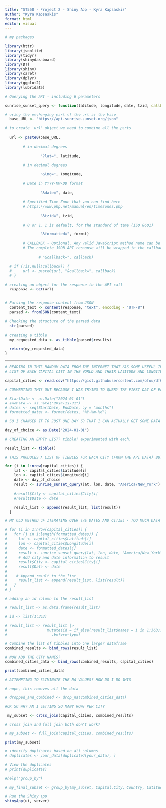 ```yaml
---
title: "ST558 - Project 2 - Shiny App - Kyra Kapsaskis"
author: "Kyra Kapsaskis"
format: html
editor: visual
---
```


```r
# my packages

library(httr)
library(jsonlite)
library(tidyr)
library(shinydashboard)
library(DT)
library(shiny)
library(caret)
library(dplyr)
library(ggplot2)
library(lubridate)

```


```r

# Querying the API - including 6 parameters

sunrise_sunset_query <- function(latitude, longitude, date, tzid, callback=NULL, format=1){

# using the unchanging part of the url as the base
  base_URL <- "https://api.sunrise-sunset.org/json"
  
# to create 'url' object we need to combine all the parts 
  
  url <- paste0(base_URL,
                
        # in decimal degrees  
        
                "?lat=", latitude,
        
        # in decimal degrees
        
                "&lng=", longitude,
        
        # Date in YYYY-MM-DD format
        
                "&date=", date,
        
        # Specified Time Zone that you can find here         
        # https://www.php.net/manual/en/timezones.php
        
                "&tzid=", tzid,
        
        # 0 or 1, 1 is default, for the standard of time (ISO 8601)
        
                "&formatted=", format)
  
        # CALLBACK - Optional. Any valid JavaScript method name can be used as the callback value.  
        # The complete JSON API response will be wrapped in the callback function requested.
  
               # "&callback=", callback)

  # if (!is.null(callback)) {
  #     url <- paste0(url, "&callback=", callback)
  # }
  
# creating an object for the response to the API call
  response <- GET(url)
  

# Parsing the response content from JSON
  content_text <- content(response, "text", encoding = "UTF-8")
  parsed <- fromJSON(content_text)
  
# Checking the structure of the parsed data
  str(parsed)
  
# creating a tibble
  my_requested_data <- as_tibble(parsed$results)
  
  return(my_requested_data)
}


```

------------------------------------------------------------------------

```r
# READING IN THIS RANDOM DATA FROM THE INTERNET THAT HAS SOME USEFUL INFO FOR MY PURPOSES
# LIST OF EACH CAPITAL CITY IN THE WORLD AND THEIR LATITUDE AND LONGITUDE

capital_cities <- read.csv("https://gist.githubusercontent.com/ofou/df09a6834a8421b4f376c875194915c9/raw/355eb56e164ddc3cd1a9467c524422cb674e71a9/country-capital-lat-long-population.csv")
```


```r
# COMMENTING THIS OUT BECAUSE I WAS TRYING TO QUERY THE FIRST DAY OF EACH MONTH BUT IT WAS TAKING WAY WAYYY TOO LONG TO RUN. TOO MANY OBSERVATIONS.

# StartDate <- as.Date("2024-01-01")
# EndDate <- as.Date("2024-12-31")
# dates <- seq(StartDate, EndDate, by = "months")
# formatted_dates <- format(dates, "%Y-%m-%d")

# SO I CHANGED IT TO JUST ONE DAY SO THAT I CAN ACTUALLY GET SOME DATA

day_of_choice <- as.Date("2024-01-01")
```

```r
# CREATING AN EMPTY LIST? tibble? experimented with each. 

result_list <- tibble()
```

```r
# THIS PRODUCES A LIST OF TIBBLES FOR EACH CITY (FROM THE API DATA) BUT DOESN'T INCLUDE THE CITY NAME AND LAT/LON THAT WAS USED TO GET THE DATA INSIDE THE TIBBLES

for (i in 1:nrow(capital_cities)) {
    lat <- capital_cities$Latitude[i]
    lon <- capital_cities$Longitude[i]
    date <- day_of_choice
    result <- sunrise_sunset_query(lat, lon, date, "America/New_York")
  
    #result$City <- capital_cities$City[i]
    #result$Date <- date

    result_list <- append(result_list, list(result))
  }

```


```r

# MY OLD METHOD OF ITERATING OVER THE DATES AND CITIES - TOO MUCH DATA - REWROTE THIS ABOVE

# for (i in 1:nrow(capital_cities)) {
#   for (j in 1:length(formatted_dates)) {
#     lat <- capital_cities$Latitude[i]
#     lon <- capital_cities$Longitude[i]
#     date <- formatted_dates[j]
#     result <- sunrise_sunset_query(lat, lon, date, "America/New_York")
#     # Add city and date information to result
#     result$City <- capital_cities$City[i]
#     result$Date <- date
#     
#    # Append result to the list
#     result_list <- append(result_list, list(result))
#   }
# }
```

```r
# adding an id column to the result_list

# result_list <- as.data.frame(result_list)

# id <- list(1:363)

# result_list <- result_list |>
#                  mutate(id = if_else(result_list$names = i in 1:363), "1", "NA"),
#                    .before=type)
```


```r
# Combine the list of tibbles into one larger dataframe
combined_results <- bind_rows(result_list)
```


```r
# NOW ADD THE CITY NAMES? 
combined_cities_data <- bind_rows(combined_results, capital_cities)
```

```r
print(combined_cities_data)
```

```r
# ATTEMPTING TO ELIMINATE THE NA VALUES? HOW DO I DO THIS

# nope, this removes all the data

# dropped_and_combined <- drop_na(combined_cities_data)
```


```r
#OK SO WHY AM I GETTING SO MANY ROWS PER CITY

 my_subset <- cross_join(capital_cities, combined_results)

# cross join and full join both don't work? 

# my_subset <- full_join(capital_cities, combined_results)
```

```r
print(my_subset)
```
```r
# Identify duplicates based on all columns
# duplicates <- your_data[duplicated(your_data), ]

# View the duplicates
# print(duplicates)
```



```r
#help("group_by")
```


```r
# my_final_subset <- group_by(my_subset, Capital.City, Country, Latitude, Longitude, Population, Capital.Type)
```












```r
# Run the Shiny app
shinyApp(ui, server)
```
